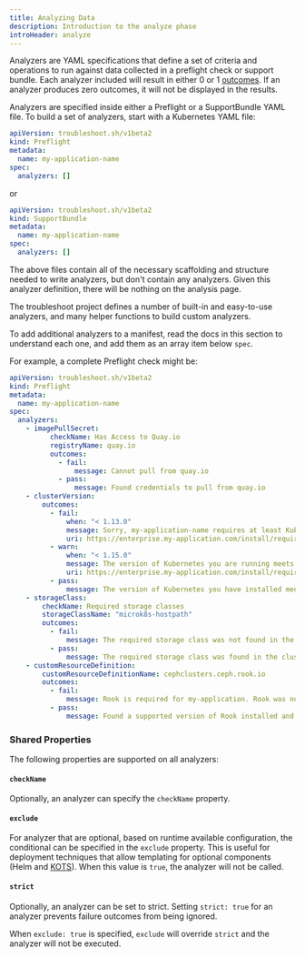 ```yaml
---
title: Analyzing Data
description: Introduction to the analyze phase
introHeader: analyze
---
```


Analyzers are YAML specifications that define a set of criteria and operations to run against data collected in a preflight check or support bundle. Each analyzer included will result in either 0 or 1 [outcomes](outcomes). If an analyzer produces zero outcomes, it will not be displayed in the results.

Analyzers are specified inside either a Preflight or a SupportBundle YAML file. To build a set of analyzers, start with a Kubernetes YAML file:

```yaml
apiVersion: troubleshoot.sh/v1beta2
kind: Preflight
metadata:
  name: my-application-name
spec:
  analyzers: []
```

or

```yaml
apiVersion: troubleshoot.sh/v1beta2
kind: SupportBundle
metadata:
  name: my-application-name
spec:
  analyzers: []
```

The above files contain all of the necessary scaffolding and structure needed to write analyzers, but don't contain any analyzers. Given this analyzer definition, there will be nothing on the analysis page.

The troubleshoot project defines a number of built-in and easy-to-use analyzers, and many helper functions to build custom analyzers.

To add additional analyzers to a manifest, read the docs in this section to understand each one, and add them as an array item below `spec`.

For example, a complete Preflight check might be:

```yaml
apiVersion: troubleshoot.sh/v1beta2
kind: Preflight
metadata:
  name: my-application-name
spec:
  analyzers:
    - imagePullSecret:
          checkName: Has Access to Quay.io
          registryName: quay.io
          outcomes:
            - fail:
                message: Cannot pull from quay.io
            - pass:
                message: Found credentials to pull from quay.io
    - clusterVersion:
        outcomes:
          - fail:
              when: "< 1.13.0"
              message: Sorry, my-application-name requires at least Kubernetes 1.14.0. Please update your Kubernetes cluster before installing.
              uri: https://enterprise.my-application.com/install/requirements/kubernetes
          - warn:
              when: "< 1.15.0"
              message: The version of Kubernetes you are running meets the minimum requirements to run my-application-name. It's recommended to run Kubernetes 1.15.0 or later.
              uri: https://enterprise.my-application.com/install/requirements/kubernetes
          - pass:
              message: The version of Kubernetes you have installed meets the required and recommended versions.
    - storageClass:
        checkName: Required storage classes
        storageClassName: "microk8s-hostpath"
        outcomes:
          - fail:
              message: The required storage class was not found in the cluster.
          - pass:
              message: The required storage class was found in the cluster.
    - customResourceDefinition:
        customResourceDefinitionName: cephclusters.ceph.rook.io
        outcomes:
          - fail:
              message: Rook is required for my-application. Rook was not found in the cluster.
          - pass:
              message: Found a supported version of Rook installed and running in the cluster.
```

### Shared Properties

The following properties are supported on all analyzers:

#### `checkName`

Optionally, an analyzer can specify the `checkName` property.

#### `exclude`

For analyzer that are optional, based on runtime available configuration, the conditional can be specified in the `exclude` property.
This is useful for deployment techniques that allow templating for optional components (Helm and [KOTS](https://kots.io/vendor/packaging/template-functions/)).
When this value is `true`, the analyzer will not be called.

#### `strict`

Optionally, an analyzer can be set to strict. Setting `strict: true` for an analyzer prevents failure outcomes from being ignored.

When `exclude: true` is specified, `exclude` will override `strict` and the analyzer will not be executed.

